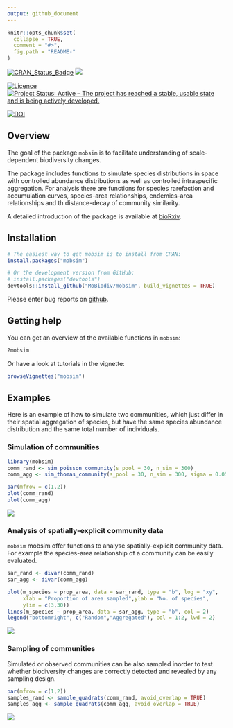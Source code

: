 ```yaml
---
output: github_document
---
```


<!-- README.md is generated from README.Rmd. Please edit that file -->

```r
knitr::opts_chunk$set(
  collapse = TRUE,
  comment = "#>",
  fig.path = "README-"
)
```

[![CRAN_Status_Badge](http://www.r-pkg.org/badges/version/mobsim)](https://cran.r-project.org/package=mobsim)
[![](http://cranlogs.r-pkg.org/badges/grand-total/mobsim)](http://cran.rstudio.com/web/packages/mobsim/index.html)


[![Licence](https://img.shields.io/badge/licence-GPL--3-blue.svg)](https://www.gnu.org/licenses/gpl-3.0.en.html)
[![Project Status: Active – The project has reached a stable, usable state and is being actively developed.](http://www.repostatus.org/badges/latest/active.svg)](http://www.repostatus.org/#active)

[![DOI](https://zenodo.org/badge/DOI/10.5281/zenodo.1170472.svg)](https://doi.org/10.5281/zenodo.1170472)

## Overview

The goal of the package `mobsim` is to facilitate understanding of scale-dependent biodiversity changes.

The package includes functions to simulate species distributions in space with controlled abundance distributions as well as controlled intraspecific aggregation. For analysis there are functions for species rarefaction and accumulation curves, species-area relationships,  endemics-area relationships and th distance-decay of community similarity.

A detailed introduction of the package is available at 
[bioRxiv](https://www.biorxiv.org/content/early/2017/10/26/209502).

## Installation

```r
# The easiest way to get mobsim is to install from CRAN:
install.packages("mobsim")

# Or the development version from GitHub:
# install.packages("devtools")
devtools::install_github("MoBiodiv/mobsim", build_vignettes = TRUE)
```

Please enter bug reports on [github](https://github.com/MoBiodiv/mobsim/issues).

## Getting help

You can get an overview of the available functions in `mobsim`:

```r
?mobsim
```

Or have a look at tutorials in the vignette:

```r
browseVignettes("mobsim")
```


## Examples

Here is an example of how to simulate two communities, which just differ in their
spatial aggregation of species, but have the same species abundance distribution
and the same total number of individuals.

### Simulation of communities

```r
library(mobsim)
comm_rand <- sim_poisson_community(s_pool = 30, n_sim = 300)
comm_agg <- sim_thomas_community(s_pool = 30, n_sim = 300, sigma = 0.05, mother_points = 1)
```
```r
par(mfrow = c(1,2))
plot(comm_rand)
plot(comm_agg)
```

![](inst/image/README-unnamed-chunk-4-1.png)

### Analysis of spatially-explicit community data

`mobsim` mobsim offer functions to analyse spatially-explicit community data.
For example the species-area relationship of a community can be easily evaluated.

```r
sar_rand <- divar(comm_rand)
sar_agg <- divar(comm_agg)
```

```r
plot(m_species ~ prop_area, data = sar_rand, type = "b", log = "xy",
     xlab = "Proportion of area sampled",ylab = "No. of species",
     ylim = c(3,30))
lines(m_species ~ prop_area, data = sar_agg, type = "b", col = 2)
legend("bottomright", c("Random","Aggregated"), col = 1:2, lwd = 2)
```

![](inst/image/README-unnamed-chunk-6-1.png)

### Sampling of communities

Simulated or observed communities can be also sampled inorder to test whether
biodiversity changes are correctly detected and revealed by any sampling
design.

```r
par(mfrow = c(1,2))
samples_rand <- sample_quadrats(comm_rand, avoid_overlap = TRUE)
samples_agg <- sample_quadrats(comm_agg, avoid_overlap = TRUE)
```

![](inst/image/README-unnamed-chunk-7-1.png)




